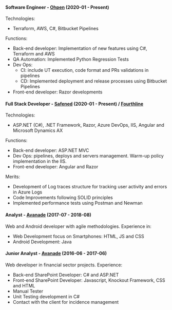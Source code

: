 #### Software Engineer - [Ohpen](https://ohpen.com) (2020-01 - Present)

Technologies:
- Terraform, AWS, C#, Bitbucket Pipelines

Functions:
- Back-end developer: Implementation of new features using C#, Terraform and AWS
- QA Automation: Implemented Python Regression Tests
- Dev Ops: 
  - CI: include UT execution, code format and PRs validations in pipelines
  - CD: Implemented deployment and release processes using Bitbucket Pipelines
- Front-end developer: Razor developments

#### Full Stack Developer - [Safened](https://safened.com) (2020-01 - Present) / [Fourthline](https://www.fourthline.com)

Technologies:
- ASP.NET (C#), .NET Framework, Razor, Azure DevOps, IIS, Angular and Microsoft Dynamics AX

Functions:
- Back-end developer: ASP.NET MVC
- Dev Ops: pipelines, deploys and servers management. Warm-up policy implementation in the IIS.
- Front-end developer: Angular and Razor

Merits:
- Development of Log traces structure for tracking user activity and errors in Azure Logs
- Code Improvements following SOLID principles
- Implemented performance tests using Postman and Newman


#### Analyst - [Avanade](https://www.avanade.com/en) (2017-07 - 2018-08)
Web and Android developer with agile methodologies. Experience in:

- Web Development focus on Smartphones: HTML, JS and CSS
- Android Development: Java

#### Junior Analyst - [Avanade](https://www.avanade.com/en) (2016-06 - 2017-06)
Web developer in financial sector projects. Experience:

- Back-end SharePoint Developer: C# and ASP.NET
- Front-end SharePoint Developer: Javascript, Knockout Framework, CSS and HTML
- Manual Tester
- Unit Testing development in C#
- Contact with the client for incidence management
